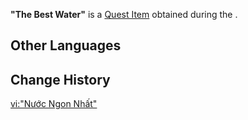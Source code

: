 {{Item Infobox
|id           = 101944
|image        = Item Living Spring.png
|type         = Quest Items
|description  = Water collected in [[Vanarana (Subarea)|Vanarana]], clear, cold and refreshing &mdash; a leaf falling on top of it would look as if floating in the air. This is transparent water of extraordinary quality.
|source1      = [[Taste of Happiness]]
}}
'''"The Best Water"''' is a [[Quest Item]] obtained during the {{Quest|Taste of Happiness}}.

==Other Languages==
{{Other Languages
|en      = "The Best Water"
|zhs     = 「最好喝的水」
|zhs_rm  = "Zuì Hǎohē de Shuǐ"
|zht     = 「最好喝的水」
|zht_rm  = "Zuì Hǎohē de Shuǐ"
|ja      = 「最高に美味しい水」
|ja_rm   = "Saikou ni Oishii Mizu"
|ko      = 「가장 맛있는 물」
|es      = El agua más rica
<!-- |es_tl   = The Most Delicious Water -->
|fr      = «&nbsp;La meilleure de toutes les eaux&nbsp;»
|ru      = «Вкуснейшая водица»
|th      = "น้ำที่อร่อยที่สุด"
|th_rm   = "Narm Thee Ar-Roi Thee Suud"
|vi      = "Nước Ngon Nhất"
|de      = „Köstlichstes Wasser“
|id      = "Air Minum Terbaik"
|pt      = A Melhor Água
|tr      = "En İyi Su"
|it      = L'acqua migliore
}}

==Change History==
{{Change History|3.0}}

[[vi:"Nước Ngon Nhất"]]